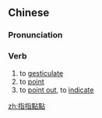 {{also|指指点点}}
==Chinese==
{{zh-forms|s=指指点点}}

===Pronunciation===
{{zh-pron
|m=zhǐzhǐdiǎndiǎn
|cat=v
}}

===Verb===
{{zh-verb}}

# to [[gesticulate]]
# to [[point]]
# to [[point out]], to [[indicate]]

[[zh:指指點點]]